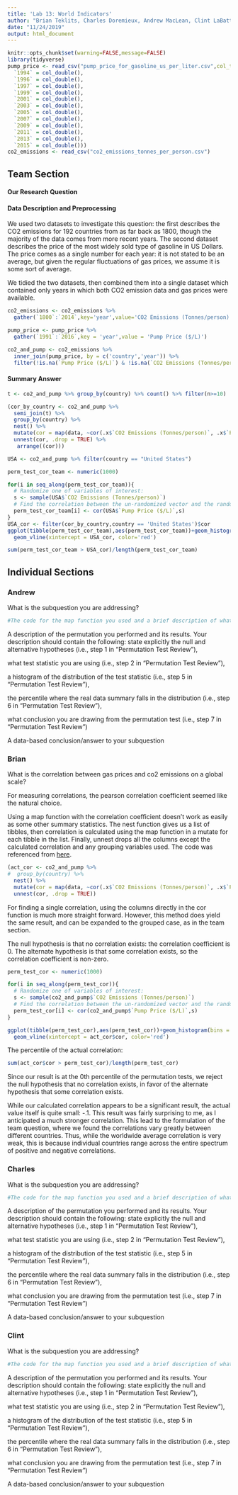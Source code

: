 ```yaml
---
title: 'Lab 13: World Indicators'
author: "Brian Teklits, Charles Doremieux, Andrew MacLean, Clint LaBattaglia"
date: "11/24/2019"
output: html_document
---
```


```r
knitr::opts_chunk$set(warning=FALSE,message=FALSE)
library(tidyverse)
pump_price <- read_csv("pump_price_for_gasoline_us_per_liter.csv",col_types = cols(`1993` = col_double(),
  `1994` = col_double(),
  `1996` = col_double(),
  `1997` = col_double(),
  `1999` = col_double(),
  `2001` = col_double(),
  `2003` = col_double(),
  `2005` = col_double(),
  `2007` = col_double(),
  `2009` = col_double(),
  `2011` = col_double(),
  `2013` = col_double(),
  `2015` = col_double()))
co2_emissions <- read_csv("co2_emissions_tonnes_per_person.csv")
```

## Team Section

#### Our Research Question 

#### Data Description and Preprocessing

We used two datasets to investigate this question: the first describes the CO2 emissions for 192 countries from as far back as 1800, though the majority of the data comes from more recent years. The second dataset describes the price of the most widely sold type of gasoline in US Dollars. The price comes as a single number for each year: it is not stated to be an average, but given the regular fluctuations of gas prices, we assume it is some sort of average.

We tidied the two datasets, then combined them into a single dataset which contained only years in which both CO2 emission data and gas prices were available.
```r
co2_emissions <- co2_emissions %>%
  gather(`1800`:`2014`,key='year',value='CO2 Emissions (Tonnes/person)')

pump_price <- pump_price %>%
  gather(`1991`:`2016`,key = 'year',value = 'Pump Price ($/L)')

co2_and_pump <- co2_emissions %>%
  inner_join(pump_price, by = c('country','year')) %>%
  filter(!is.na(`Pump Price ($/L)`) & !is.na(`CO2 Emissions (Tonnes/person)`))
```

#### Summary Answer


```r
t <- co2_and_pump %>% group_by(country) %>% count() %>% filter(n>=10)

(cor_by_country <- co2_and_pump %>%
  semi_join(t) %>%
  group_by(country) %>% 
  nest() %>% 
  mutate(cor = map(data, ~cor(.x$`CO2 Emissions (Tonnes/person)`, .x$`Pump Price ($/L)`))) %>%
  unnest(cor, .drop = TRUE) %>%
   arrange((cor)))
```

```r

USA <- co2_and_pump %>% filter(country == "United States")
```

```r
perm_test_cor_team <- numeric(1000)

for(i in seq_along(perm_test_cor_team)){
  # Randomize one of variables of interest:
  s <- sample(USA$`CO2 Emissions (Tonnes/person)`)
  # Find the correlation between the un-randomized vector and the randomized vector
  perm_test_cor_team[i] <- cor(USA$`Pump Price ($/L)`,s)
}
USA_cor <- filter(cor_by_country,country == 'United States')$cor
ggplot(tibble(perm_test_cor_team),aes(perm_test_cor_team))+geom_histogram(bins = 30)+
  geom_vline(xintercept = USA_cor, color='red')
```
```r
sum(perm_test_cor_team > USA_cor)/length(perm_test_cor_team)
```


## Individual Sections

### Andrew

What is the subquestion you are addressing?

```r
#The code for the map function you used and a brief description of what the code is doing

```
A description of the permutation you performed and its results.
Your description should contain the following:
state explicitly the null and alternative hypotheses (i.e., step 1 in “Permutation Test Review”),

what test statistic you are using (i.e., step 2 in “Permutation Test Review”),

a histogram of the distribution of the test statistic (i.e., step 5 in “Permutation Test Review”),

the percentile where the real data summary falls in the distribution (i.e., step 6 in “Permutation Test Review”),

what conclusion you are drawing from the permutation test (i.e., step 7 in “Permutation Test Review”)

A data-based conclusion/answer to your subquestion

### Brian

What is the correlation between gas prices and co2 emissions on a global scale?

For measuring correlations, the pearson correlation coefficient seemed like the natural choice.

Using a map function with the correlation coefficient doesn't work as easily as some other summary statistics. The nest function gives us a list of tibbles, then correlation is calculated using the map function in a mutate for each tibble in the list. Finally, unnest drops all the columns except the calculated correlation and any grouping variables used. The code was referenced from [here](https://community.rstudio.com/t/how-to-use-map-with-cor/6509). 

```r
(act_cor <- co2_and_pump %>% 
#  group_by(country) %>% 
  nest() %>% 
  mutate(cor = map(data, ~cor(.x$`CO2 Emissions (Tonnes/person)`, .x$`Pump Price ($/L)`))) %>%
  unnest(cor, .drop = TRUE))
```

For finding a single correlation, using the columns directly in the cor function is much more straight forward. However, this method does yield the same result, and can be expanded to the grouped case, as in the team section.

The null hypothesis is that no correlation exists: the correlation coefficient is 0. The alternate hypothesis is that some correlation exists, so the correlation coefficient is non-zero.

```r
perm_test_cor <- numeric(1000)

for(i in seq_along(perm_test_cor)){
  # Randomize one of variables of interest:
  s <- sample(co2_and_pump$`CO2 Emissions (Tonnes/person)`)
  # Find the correlation between the un-randomized vector and the randomized vector
  perm_test_cor[i] <- cor(co2_and_pump$`Pump Price ($/L)`,s)
}

ggplot(tibble(perm_test_cor),aes(perm_test_cor))+geom_histogram(bins = 50)+
  geom_vline(xintercept = act_cor$cor, color='red')
```

The percentile of the actual correlation:
```r
sum(act_cor$cor > perm_test_cor)/length(perm_test_cor)
```

Since our result is at the 0th percentile of the permutation tests, we reject the null hypothesis that no correlation exists, in favor of the alternate hypothesis that some correlation exists.

While our calculated correlation appears to be a significant result, the actual value itself is quite small: -.1. This result was fairly surprising to me, as I anticipated a much stronger correlation. This lead to the formulation of the team question, where we found the correlations vary greatly between different countries. Thus, while the worldwide average correlation is very weak, this is because individual countries range across the entire spectrum of positive and negative correlations.

### Charles 

What is the subquestion you are addressing?

```r
#The code for the map function you used and a brief description of what the code is doing

```
A description of the permutation you performed and its results.
Your description should contain the following:
state explicitly the null and alternative hypotheses (i.e., step 1 in “Permutation Test Review”),

what test statistic you are using (i.e., step 2 in “Permutation Test Review”),

a histogram of the distribution of the test statistic (i.e., step 5 in “Permutation Test Review”),

the percentile where the real data summary falls in the distribution (i.e., step 6 in “Permutation Test Review”),

what conclusion you are drawing from the permutation test (i.e., step 7 in “Permutation Test Review”)

A data-based conclusion/answer to your subquestion

### Clint

What is the subquestion you are addressing?

```r
#The code for the map function you used and a brief description of what the code is doing

```
A description of the permutation you performed and its results.
Your description should contain the following:
state explicitly the null and alternative hypotheses (i.e., step 1 in “Permutation Test Review”),

what test statistic you are using (i.e., step 2 in “Permutation Test Review”),

a histogram of the distribution of the test statistic (i.e., step 5 in “Permutation Test Review”),

the percentile where the real data summary falls in the distribution (i.e., step 6 in “Permutation Test Review”),

what conclusion you are drawing from the permutation test (i.e., step 7 in “Permutation Test Review”)

A data-based conclusion/answer to your subquestion
